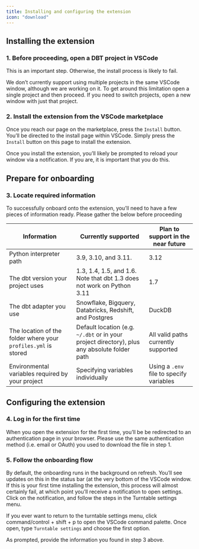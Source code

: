 ```yaml
---
title: Installing and configuring the extension
icon: "download"
---
```




## Installing the extension


### 1. Before proceeding, open a DBT project in VSCode


This is an important step. Otherwise, the install process is likely to fail.


<Warning>

We don’t currently support using multiple projects in the same VSCode window, although we are working on it. To get around this limitation open a single project and then proceed. If you need to switch projects, open a new window with just that project.

</Warning>




### 2. Install the extension from the VSCode marketplace

Once you reach our page on the marketplace, press the `Install` button. You’ll be directed to the install page within VSCode. Simply press the `Install` button on this page to install the extension.


<Warning>

Once you install the extension, you’ll likely be prompted to reload your window via a notification. If you are, it is important that you do this.

</Warning>




## Prepare for onboarding


### 3. Locate required information


To successfully onboard onto the extension, you’ll need to have a few pieces of information ready. Please gather the below before proceeding


| Information                                                    | Currently supported                                                                          | Plan to support in the near future       |
| -------------------------------------------------------------- | -------------------------------------------------------------------------------------------- | ---------------------------------------- |
| Python interpreter path                                        | 3.9, 3.10, and 3.11.                                                                         | 3.12                                     |
| The dbt version your project uses                              | 1.3, 1.4, 1.5, and 1.6. Note that dbt 1.3 does not work on Python 3.11                       | 1.7                                      |
| The dbt adapter you use                                        | Snowflake, Bigquery, Databricks, Redshift, and Postgres                                      | DuckDB                                   |
| The location of the folder where your `profiles.yml` is stored | Default location (e.g. `~/.dbt` or in your project directory), plus any absolute folder path | All valid paths currently supported      |
| Environmental variables required by your project               | Specifying variables individually                                                            | Using a `.env` file to specify variables |


## Configuring the extension


### 4. Log in for the first time


When you open the extension for the first time, you’ll be be redirected to an authentication page in your browser. Please use the same authentication method (i.e. email or OAuth) you used to download the file in step 1.


### 5. Follow the onboarding flow


By default, the onboarding runs in the background on refresh. You’ll see updates on this in the status bar (at the very bottom of the VSCode window. If this is your first time installing the extension, this process will almost certainly fail, at which point you’ll receive a notification to open settings. Click on the notification, and follow the steps in the Turntable settings menu.


<Tip>

If you ever want to return to the turntable settings menu, click command/control + shift + p to open the VSCode command palette. Once open, type `Turntable settings` and choose the first option.

</Tip>




As prompted, provide the information you found in step 3 above.

